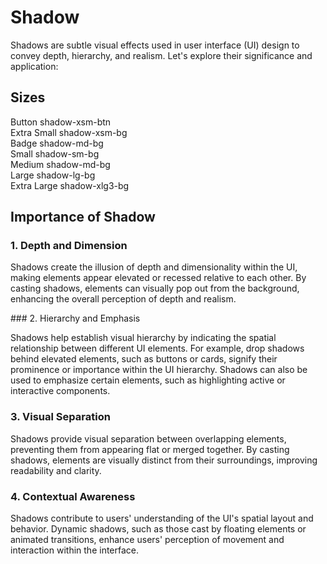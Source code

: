
<Meta title='TOKENS/ Shadows'/>

# Shadow
Shadows are subtle visual effects used in user interface (UI) design to convey depth, hierarchy, and realism. Let's explore their significance and application:

## Sizes
  <div className='flex items-center flex-wrap gap-4'>
    <div className=' flex flex-col gap-1 text-gray-800'>
    <span>Button</span>
    <span>shadow-xsm-btn</span>
    <div className='w-[150px] h-[150px] bg-slate-200 shadow-xsm-btn flex'></div>
  </div>

  <div className=' flex flex-col gap-1 text-gray-800'>
    <span>Extra Small</span>
    <span>shadow-xsm-bg</span>
    <div className='w-[150px] h-[150px] bg-slate-200 shadow-xsm-bg flex'></div>
  </div>

  <div className=' flex flex-col gap-1 text-gray-800'>
    <span>Badge</span>
    <span>shadow-md-bg</span>
    <div className='w-[150px] h-[150px] bg-slate-200 shadow-sm-badge flex'></div>
  </div>

  <div className=' flex flex-col gap-1 text-gray-800'>
    <span>Small</span>
    <span>shadow-sm-bg</span>
    <div className='w-[150px] h-[150px] bg-slate-200 shadow-sm-bg flex'></div>
  </div>
  <div className=' flex flex-col gap-1 text-gray-800'>
    <span>Medium</span>
    <span>shadow-md-bg</span>
    <div className='w-[150px] h-[150px] bg-slate-200 shadow-md-bg flex'></div>
  </div>
  <div className=' flex flex-col gap-1 text-gray-800'>
    <span>Large</span>
    <span>shadow-lg-bg</span>
    <div className='w-[150px] h-[150px] bg-slate-200 shadow-lg-bg flex'></div>
  </div>
  <div className=' flex flex-col gap-1 text-gray-800'>
    <span>Extra Large</span>
    <span>shadow-xlg3-bg</span>
    <div className='w-[150px] h-[150px] bg-slate-200 shadow-xlg3-bg flex'></div>
  </div>


</div>

## Importance of Shadow
### 1. Depth and Dimension
<p style={{paddingBottom: '16px'}}>
  Shadows create the illusion of depth and dimensionality within the UI, making elements appear elevated or recessed relative to each other. By casting shadows, elements can visually pop out from the background, enhancing the overall perception of depth and realism.
</p>

<div></div>
### 2. Hierarchy and Emphasis
<p style={{paddingBottom: '16px'}}>
  Shadows help establish visual hierarchy by indicating the spatial relationship between different UI elements. For example, drop shadows behind elevated elements, such as buttons or cards, signify their prominence or importance within the UI hierarchy. Shadows can also be used to emphasize certain elements, such as highlighting active or interactive components.
</p>

### 3. Visual Separation
<p style={{paddingBottom: '16px'}}>
  Shadows provide visual separation between overlapping elements, preventing them from appearing flat or merged together. By casting shadows, elements are visually distinct from their surroundings, improving readability and clarity.
</p>

### 4. Contextual Awareness
<p style={{paddingBottom: '16px'}}>
  Shadows contribute to users' understanding of the UI's spatial layout and behavior. Dynamic shadows, such as those cast by floating elements or animated transitions, enhance users' perception of movement and interaction within the interface.
</p>
